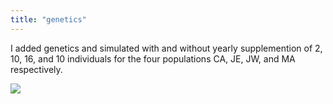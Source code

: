 ```yaml
---
title: "genetics"
---
```


I added genetics and simulated with and without yearly supplemention of 2, 10, 16, and 10 individuals for the four populations CA, JE, JW, and MA respectively.

![](figures/genetics_heterozygosity_supplementation.png)
